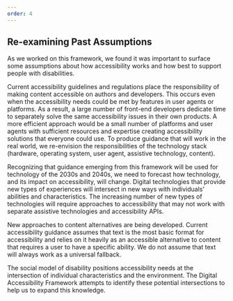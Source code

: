 ```yaml
---
order: 4
---
```


## Re-examining Past Assumptions

As we worked on this framework, we found it was important to surface some assumptions about how accessibility works and how best to support people with disabilities.  

Current accessibility guidelines and regulations place the responsibility of making content accessible on authors and developers. This occurs even when the accessibility needs could be met by features in user agents or platforms. As a result, a large number of front-end developers dedicate time to separately solve the same accessibility issues in their own products. A more efficient approach would be a small number of platforms and user agents with sufficient resources and expertise creating accessibility solutions that everyone could use.  To produce guidance that will work in the real world, we re-envision the responsibilities of the technology stack (hardware, operating system, user agent, assistive technology, content). 

Recognizing that guidance emerging from this framework will be used for technology of the 2030s and 2040s, we need to forecast how technology, and its impact on accessibility, will change. Digital technologies that provide new types of experiences will intersect in new ways with individuals' abilities and characteristics. The increasing number of new types of technologies will require approaches to accessibility that may not work with separate assistive technologies and accessibility APIs. 

New approaches to content alternatives are being developed. Current accessibility guidance assumes that text is the most basic format for accessibility and relies on it heavily as an accessible alternative to content that requires a user to have a specific ability. We do not assume that text will always work as a universal fallback. 

The social model of disability positions accessibility needs at the intersection of individual characteristics and the environment. The Digital Accessibility Framework attempts to identify these potential intersections to help us to expand this knowledge.
